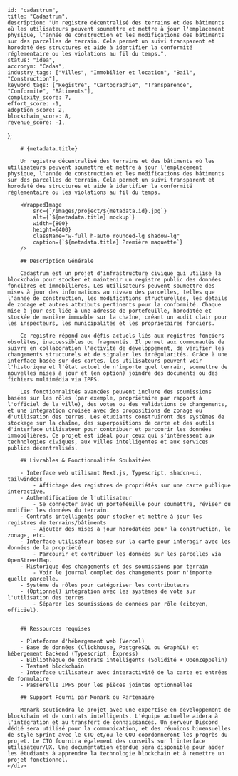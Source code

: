
    
    id: "cadastrum",
    title: "Cadastrum",
    description: "Un registre décentralisé des terrains et des bâtiments où les utilisateurs peuvent soumettre et mettre à jour l'emplacement physique, l'année de construction et les modifications des bâtiments sur des parcelles de terrain. Cela permet un suivi transparent et horodaté des structures et aide à identifier la conformité réglementaire ou les violations au fil du temps.",
    status: "idea",
    accronym: "Cadas",
    industry_tags: ["Villes", "Immobilier et location", "Bail", "Construction"],
    keyword_tags: ["Registre", "Cartographie", "Transparence", "Conformité", "Bâtiments"],
    complexity_score: 7,
    effort_score: -1,
    adoption_score: 2,
    blockchain_score: 8,
    revenue_score: -1,
};

<div className="flex">
    <div className="hidden sticky top-0">
        <ProjectMetadata metadata={metadata} />
    </div>
    <div className="w-full">

        # {metadata.title}

        Un registre décentralisé des terrains et des bâtiments où les utilisateurs peuvent soumettre et mettre à jour l'emplacement physique, l'année de construction et les modifications des bâtiments sur des parcelles de terrain. Cela permet un suivi transparent et horodaté des structures et aide à identifier la conformité réglementaire ou les violations au fil du temps.

        <WrappedImage
            src={`/images/project/${metadata.id}.jpg`}
            alt={`${metadata.title} mockup`}
            width={800}
            height={400}
            className="w-full h-auto rounded-lg shadow-lg"
            caption={`${metadata.title} Première maquette`}
        />

        ## Description Générale

        Cadastrum est un projet d'infrastructure civique qui utilise la blockchain pour stocker et maintenir un registre public des données foncières et immobilières. Les utilisateurs peuvent soumettre des mises à jour des informations au niveau des parcelles, telles que l'année de construction, les modifications structurelles, les détails de zonage et autres attributs pertinents pour la conformité. Chaque mise à jour est liée à une adresse de portefeuille, horodatée et stockée de manière immuable sur la chaîne, créant un audit clair pour les inspecteurs, les municipalités et les propriétaires fonciers.
        
        Ce registre répond aux défis actuels liés aux registres fonciers obsolètes, inaccessibles ou fragmentés. Il permet aux communautés de suivre en collaboration l'activité de développement, de vérifier les changements structurels et de signaler les irrégularités. Grâce à une interface basée sur des cartes, les utilisateurs peuvent voir l'historique et l'état actuel de n'importe quel terrain, soumettre de nouvelles mises à jour et (en option) joindre des documents ou des fichiers multimédia via IPFS.
        
        Les fonctionnalités avancées peuvent inclure des soumissions basées sur les rôles (par exemple, propriétaire par rapport à l'officiel de la ville), des votes ou des validations de changements, et une intégration croisée avec des propositions de zonage ou d'utilisation des terres. Les étudiants construiront des systèmes de stockage sur la chaîne, des superpositions de carte et des outils d'interface utilisateur pour contribuer et parcourir les données immobilières. Ce projet est idéal pour ceux qui s'intéressent aux technologies civiques, aux villes intelligentes et aux services publics décentralisés.

        ## Livrables & Fonctionnalités Souhaitées

        - Interface web utilisant Next.js, Typescript, shadcn-ui, tailwindcss
            - Affichage des registres de propriétés sur une carte publique interactive.
        - Authentification de l'utilisateur 
            - Se connecter avec un portefeuille pour soumettre, réviser ou modifier les données du terrain.
        - Contrats intelligents pour stocker et mettre à jour les registres de terrains/bâtiments
            - Ajouter des mises à jour horodatées pour la construction, le zonage, etc.
        - Interface utilisateur basée sur la carte pour interagir avec les données de la propriété
            - Parcourir et contribuer les données sur les parcelles via OpenStreetMap.
        - Historique des changements et des soumissions par terrain
            - Voir le journal complet des changements pour n'importe quelle parcelle.
        - Système de rôles pour catégoriser les contributeurs
        - (Optionnel) intégration avec les systèmes de vote sur l'utilisation des terres
            - Séparer les soumissions de données par rôle (citoyen, officiel).


        ## Ressources requises

        - Plateforme d'hébergement web (Vercel)
        - Base de données (Clickhouse, PostgreSQL ou GraphQL) et hébergement Backend (Typescript, Express)
        - Bibliothèque de contrats intelligents (Solidité + OpenZeppelin)
        - Testnet blockchain
        - Interface utilisateur avec interactivité de la carte et entrées de formulaire
        - Passerelle IPFS pour les pièces jointes optionnelles

        ## Support Fourni par Monark ou Partenaire

        Monark soutiendra le projet avec une expertise en développement de blockchain et de contrats intelligents. L'équipe actuelle aidera à l'intégration et au transfert de connaissances. Un serveur Discord dédié sera utilisé pour la communication, et des réunions bimensuelles de style Sprint avec le CTO et/ou le COO coordonneront les progrès du projet. Le CTO fournira également des conseils sur l'interface utilisateur/UX. Une documentation étendue sera disponible pour aider les étudiants à apprendre la technologie blockchain et à remettre un projet fonctionnel.
    </div>
</div>